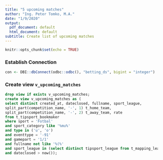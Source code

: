```yaml
---
title: "5 upcoming matches"
author: "Ing. Peter Tomko, M.A."
date: "1/9/2020"
output:
  pdf_document: default
  html_document: default
subtitle: Create list of upcoming matches
---
```


```r
knitr::opts_chunk$set(echo = TRUE)
```

### Establish Connection
```r
con <- DBI::dbConnect(odbc::odbc(), "betting_ds", bigint = "integer")
```

### Create view `v_upcoming_matches`
```sql
drop view if exists v_upcoming_matches;
create view v_upcoming_matches as (
select distinct created_at, dateclosed, fullname, sport_league, 
split_part(competition_name, '-', 1) t_home_team,
split_part(competition_name, '-', 2) t_away_team, rate
from t_tipsport_bookmaker
where sport = 'Fotbal'
and sport_category like '%mu%'
and type in ('u', 'o') 
and eventtype = '-91' 
and gamepart = '1/1'
and fullname not like '%(%'
and sport_league in (select distinct tipsport_league from t_mapping_league)
and dateclosed > now());
```
